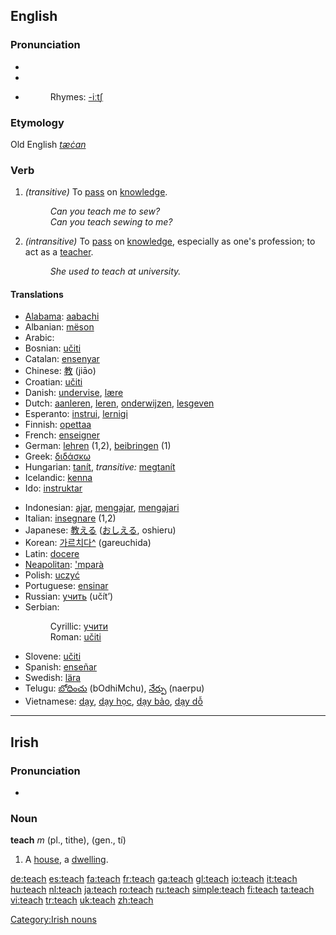 {{see|Teach}}

==English==

===Pronunciation===
*{{SAMPA|/'titS/}}
*{{IPA|/'tiʧ/}}
*{{audio|en-us-teach.ogg|Audio (US)}}
*:Rhymes: [[Rhymes:English:-iːtʃ|-iːtʃ]]
===Etymology===
Old English ''[[tæċan]]''
===Verb===
{{irregverb|'''to teach'''|'''[[teaches]]'''|'''[[taught]]'''|'''[[taught]]'''|'''[[teaching]]'''}}

# ''(transitive)'' To [[pass]] on [[knowledge]].
#:''Can you teach me to sew?''
#:''Can you teach sewing to me?''
# ''(intransitive)'' To [[pass]] on [[knowledge]], especially as one's profession; to act as a [[teacher]].
#:''She used to teach at university.''

====Translations====
{{top}}
*[[Alabama]]: [[aabachi]]
*Albanian: [[mëson]]
*Arabic: {{ARchar|[[علم]]}} {{Unicode|(ʕállama)}}
*Bosnian: [[učiti]]
*Catalan: [[ensenyar]]
*Chinese: [[教]] (jiāo)
*Croatian: [[učiti]]
*Danish: [[undervise]], [[lære]]
*Dutch: [[aanleren]], [[leren]], [[onderwijzen]], [[lesgeven]]
*Esperanto: [[instrui]], [[lernigi]]
*Finnish: [[opettaa]]
*French: [[enseigner]]
*German: [[lehren]] (1,2), [[beibringen]] (1)
*Greek: [[διδάσκω]]
*Hungarian: [[tanít]], ''transitive:'' [[megtanít]]
*Icelandic: [[kenna]] 
*Ido: [[instruktar]]
{{mid}}
*Indonesian: [[ajar]], [[ajar|mengajar]], [[ajar|mengajari]]
*Italian: [[insegnare]] (1,2)
*Japanese: [[教える]] ([[おしえる]], oshieru)
*Korean: [[가르치다]][[:ko:가르치다|^]] (gareuchida)
*Latin: [[docere]]
*[[Neapolitan]]: [['mparà]]
*Polish: [[uczyć]]
*Portuguese: [[ensinar]]
*Russian: [[учить]] (učít’)
*Serbian:
*:Cyrillic: [[учити#Serbian|учити]]
*:Roman: [[učiti#Serbian|učiti]]
*Slovene: [[učiti]]
*Spanish: [[enseñar]]
*Swedish: [[lära]]
*Telugu: [[బోధించు]] (bOdhiMchu), [[నేర్పు]] (naerpu)
*Vietnamese: [[dạy]], [[dạy học]], [[dạy bảo]], [[dạy dỗ]]
{{bottom}}

----

==Irish==
===Pronunciation===
*{{IPA|/ʧæχ/}}
===Noun===
'''teach''' ''m'' (pl., tithe), (gen., tí)

# A [[house]], a [[dwelling]].

[[Category:Irish nouns]]

[[de:teach]]
[[es:teach]]
[[fa:teach]]
[[fr:teach]]
[[ga:teach]]
[[gl:teach]]
[[io:teach]]
[[it:teach]]
[[hu:teach]]
[[nl:teach]]
[[ja:teach]]
[[ro:teach]]
[[ru:teach]]
[[simple:teach]]
[[fi:teach]]
[[ta:teach]]
[[vi:teach]]
[[tr:teach]]
[[uk:teach]]
[[zh:teach]]